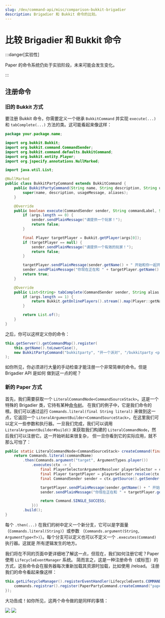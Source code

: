 ```yaml
---
slug: /dev/command-api/misc/comparison-bukkit-brigadier
description: Brigadier 和 Bukkit 命令的比较。
---
```



# 比较 Brigadier 和 Bukkit 命令

:::danger[实验性]

Paper 的命令系统仍处于实验阶段，未来可能会发生变化。

:::

## 注册命令
### 旧的 Bukkit 方式

要注册 Bukkit 命令，你需要定义一个继承 `BukkitCommand` 并实现 `execute(...)` 和 `tabComplete(...)`
方法的类。这可能看起来像这样：
```java title="BukkitPartyCommand.java"
package your.package.name;

import org.bukkit.Bukkit;
import org.bukkit.command.CommandSender;
import org.bukkit.command.defaults.BukkitCommand;
import org.bukkit.entity.Player;
import org.jspecify.annotations.NullMarked;

import java.util.List;

@NullMarked
public class BukkitPartyCommand extends BukkitCommand {
    public BukkitPartyCommand(String name, String description, String usageMessage, List<String> aliases) {
        super(name, description, usageMessage, aliases);
    }

    @Override
    public boolean execute(CommandSender sender, String commandLabel, String[] args) {
        if (args.length == 0) {
            sender.sendPlainMessage("请提供一个玩家！");
            return false;
        }

        final Player targetPlayer = Bukkit.getPlayer(args[0]);
        if (targetPlayer == null) {
            sender.sendPlainMessage("请提供一个有效的玩家！");
            return false;
        }

        targetPlayer.sendPlainMessage(sender.getName() + " 开始和你一起开派对！");
        sender.sendPlainMessage("你现在正在和 " + targetPlayer.getName() + " 一起开派对！");
        return true;
    }

    @Override
    public List<String> tabComplete(CommandSender sender, String alias, String[] args) throws IllegalArgumentException {
        if (args.length == 1) {
            return Bukkit.getOnlinePlayers().stream().map(Player::getName).toList();
        }

        return List.of();
    }
}
```

之后，你可以这样定义你的命令：

```java title="PluginClass.java"
this.getServer().getCommandMap().register(
    this.getName().toLowerCase(),
    new BukkitPartyCommand("bukkitparty", "开一个派对", "/bukkitparty <player>", List.of())
);
```

如你所见，你必须进行大量的手动检查才能注册一个非常简单的命令。但是 Brigadier API 是如何
做到这一点的呢？

### 新的 Paper 方式
首先，我们需要获取一个 `LiteralCommandNode<CommandSourceStack>`。这是一个特殊的 Brigadier 类，它持有某种[命令树](../basics/command-tree)。
在我们的例子中，它是我们命令的根。我们可以通过运行 `Commands.literal(final String literal)` 来做到这一点，它返回一个
`LiteralArgumentBuilder<CommandSourceStack>`，在这里我们可以定义一些参数和执行器。一旦我们完成，我们可以调用
`LiteralArgumentBuilder#build()` 来获取我们构建的 `LiteralCommandNode`，然后我们可以注册它。这一开始听起来很复杂，
但一旦你看到它的实际应用，就不那么可怕了：

```java title="PaperPartyCommand.java"
public static LiteralCommandNode<CommandSourceStack> createCommand(final String commandName) {
    return Commands.literal(commandName)
        .then(Commands.argument("target", ArgumentTypes.player())
            .executes(ctx -> {
                final PlayerSelectorArgumentResolver playerSelector = ctx.getArgument("target", PlayerSelectorArgumentResolver.class);
                final Player targetPlayer = playerSelector.resolve(ctx.getSource()).getFirst();
                final CommandSender sender = ctx.getSource().getSender();

                targetPlayer.sendPlainMessage(sender.getName() + " 开始和你一起开派对！");
                sender.sendPlainMessage("你现在正在和 " + targetPlayer.getName() + " 一起开派对！");

                return Command.SINGLE_SUCCESS;
            }))
        .build();
}
```

每个 `.then(...)` 在我们的树中定义一个新分支，它可以是字面量（`Commands.literal(String)`）或参数
（`Commands.argument(String, ArgumentType<T>)`）。每个分支可以定义也可以不定义一个 `.executes(Command)` 执行器。这就是
所有逻辑发生的地方。

我们将在不同的页面中更详细地了解这一点，但现在，我们如何注册它呢？Paper 使用 `LifecycleEventManager` 系统。
简而言之，这是一种注册命令（或标签）的方式，这些命令会在服务器每次重新加载其资源时加载，比如使用 /reload。
注册我们的命令看起来像这样：
```java title="PluginClass.java"
this.getLifecycleManager().registerEventHandler(LifecycleEvents.COMMANDS, commands -> {
    commands.registrar().register(PaperPartyCommand.createCommand("paperparty"), "来一场愉快的派对");
});
```

大功告成！如你所见，这两个命令做的是同样的事情：

<div style={{display: 'inline-block'}}>
    <img src={BukkitPartyCommandImage} style={{float: 'left', width: '50%'}}/>
    <img src={PaperPartyCommandImage} style={{float: 'right', width: '50%'}}/>
</div>